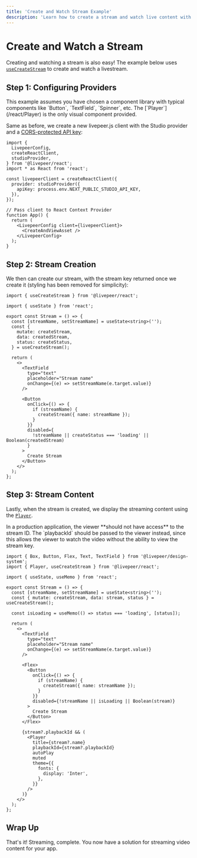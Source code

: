 ```yaml
---
title: 'Create and Watch Stream Example'
description: 'Learn how to create a stream and watch live content with livepeer.js'
---
```



# Create and Watch a Stream

Creating and watching a stream is also easy! The example below uses [`useCreateStream`](/react/hooks/useCreateStream)
to create and watch a livestream.

<Stream />

## Step 1: Configuring Providers

<Callout>
  This example assumes you have chosen a component library with typical
  components like `Button`, `TextField`, `Spinner`, etc. The
  [`Player`](/react/Player) is the only visual component provided.
</Callout>

Same as before, we create a new livepeer.js client with the Studio provider and a [CORS-protected API key](/react/providers/studio#apikey):

```tsx
import {
  LivepeerConfig,
  createReactClient,
  studioProvider,
} from '@livepeer/react';
import * as React from 'react';

const livepeerClient = createReactClient({
  provider: studioProvider({
    apiKey: process.env.NEXT_PUBLIC_STUDIO_API_KEY,
  }),
});

// Pass client to React Context Provider
function App() {
  return (
    <LivepeerConfig client={livepeerClient}>
      <CreateAndViewAsset />
    </LivepeerConfig>
  );
}
```

## Step 2: Stream Creation

We then can create our stream, with the stream key returned once we create it (styling has been removed for simplicity):

```tsx
import { useCreateStream } from '@livepeer/react';

import { useState } from 'react';

export const Stream = () => {
  const [streamName, setStreamName] = useState<string>('');
  const {
    mutate: createStream,
    data: createdStream,
    status: createStatus,
  } = useCreateStream();

  return (
    <>
      <TextField
        type="text"
        placeholder="Stream name"
        onChange={(e) => setStreamName(e.target.value)}
      />

      <Button
        onClick={() => {
          if (streamName) {
            createStream({ name: streamName });
          }
        }}
        disabled={
          !streamName || createStatus === 'loading' || Boolean(createdStream)
        }
      >
        Create Stream
      </Button>
    </>
  );
};
```

## Step 3: Stream Content

Lastly, when the stream is created, we display the streaming content using the [`Player`](/react/Player).

<Callout>
  In a production application, the viewer **should not have access** to the
  stream ID. The `playbackId` should be passed to the viewer instead, since this
  allows the viewer to watch the video without the ability to view the stream
  key.
</Callout>

```tsx
import { Box, Button, Flex, Text, TextField } from '@livepeer/design-system';
import { Player, useCreateStream } from '@livepeer/react';

import { useState, useMemo } from 'react';

export const Stream = () => {
  const [streamName, setStreamName] = useState<string>('');
  const { mutate: createStream, data: stream, status } = useCreateStream();

  const isLoading = useMemo(() => status === 'loading', [status]);

  return (
    <>
      <TextField
        type="text"
        placeholder="Stream name"
        onChange={(e) => setStreamName(e.target.value)}
      />

      <Flex>
        <Button
          onClick={() => {
            if (streamName) {
              createStream({ name: streamName });
            }
          }}
          disabled={!streamName || isLoading || Boolean(stream)}
        >
          Create Stream
        </Button>
      </Flex>

      {stream?.playbackId && (
        <Player
          title={stream?.name}
          playbackId={stream?.playbackId}
          autoPlay
          muted
          theme={{
            fonts: {
              display: 'Inter',
            },
          }}
        />
      )}
    </>
  );
};
```

## Wrap Up

That's it! Streaming, complete. You now have a solution for streaming video content for your app.
